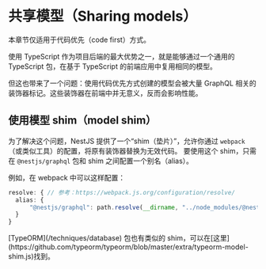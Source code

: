 # 共享模型（Sharing models）

<CalloutInfo type="warning">

本章节仅适用于代码优先（code first）方式。

</CalloutInfo>

使用 TypeScript 作为项目后端的最大优势之一，就是能够通过一个通用的 TypeScript 包，在基于 TypeScript 的前端应用中复用相同的模型。

但这也带来了一个问题：使用代码优先方式创建的模型会被大量 GraphQL 相关的装饰器标记。这些装饰器在前端中并无意义，反而会影响性能。

## 使用模型 shim（model shim）

为了解决这个问题，NestJS 提供了一个“shim（垫片）”，允许你通过 `webpack`（或类似工具）的配置，将原有装饰器替换为无效代码。
要使用这个 shim，只需在 `@nestjs/graphql` 包和 shim 之间配置一个别名（alias）。

例如，在 webpack 中可以这样配置：

```ts
resolve: { // 参考：https://webpack.js.org/configuration/resolve/
  alias: {
      "@nestjs/graphql": path.resolve(__dirname, "../node_modules/@nestjs/graphql/dist/extra/graphql-model-shim")
  }
}
```

<CalloutInfo>
  [TypeORM](/techniques/database) 包也有类似的
  shim，可以在[这里](https://github.com/typeorm/typeorm/blob/master/extra/typeorm-model-shim.js)找到。
</CalloutInfo>
